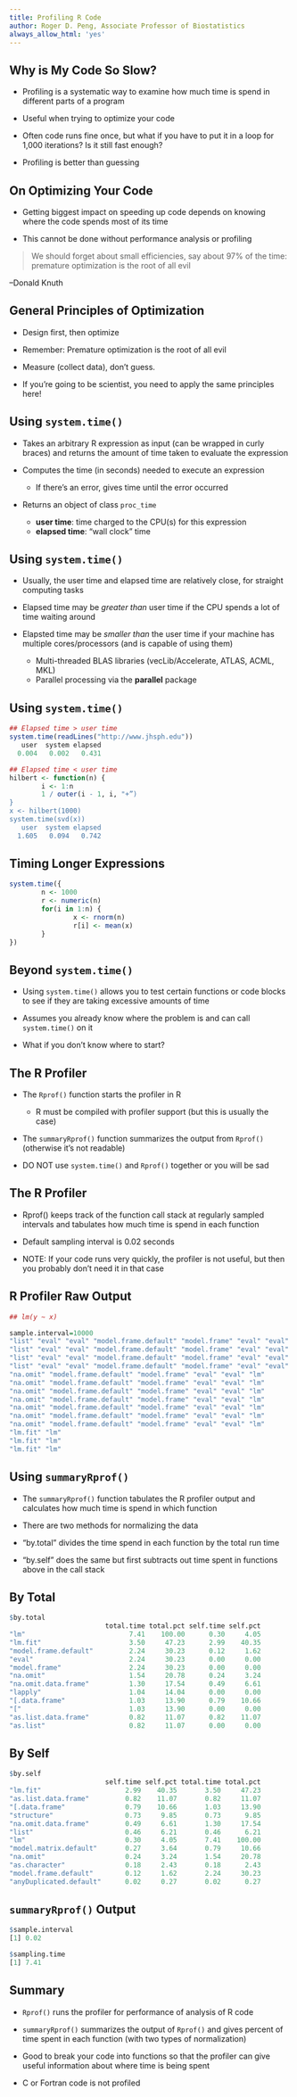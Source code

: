 ```yaml
---
title: Profiling R Code
author: Roger D. Peng, Associate Professor of Biostatistics
always_allow_html: 'yes'
---
```


## Why is My Code So Slow?

* Profiling is a systematic way to examine how much time is spend in
  different parts of a program

* Useful when trying to optimize your code

* Often code runs fine once, but what if you have to put it in a loop
  for 1,000 iterations? Is it still fast enough?

* Profiling is better than guessing


## On Optimizing Your Code


* Getting biggest impact on speeding up code depends on knowing where
the code spends most of its time

* This cannot be done without performance analysis or profiling


<blockquote>
We should forget about small efficiencies, say about 97% of the
  time: premature optimization is the root of all evil
</blockquote>

--Donald Knuth


## General Principles of Optimization

* Design first, then optimize

* Remember: Premature optimization is the root of all evil

* Measure (collect data), don’t guess. 

* If you're going to be scientist, you need to apply the same
  principles here!


## Using `system.time()`

* Takes an arbitrary R expression as input (can be wrapped in curly
  braces) and returns the amount of time taken to evaluate the
  expression

* Computes the time (in seconds) needed to execute an expression
  - If there’s an error, gives time until the error occurred

* Returns an object of class `proc_time`
  - **user time**: time charged to the CPU(s) for this expression
  - **elapsed time**: "wall clock" time



## Using `system.time()`

* Usually, the user time and elapsed time are relatively close, for straight computing tasks

* Elapsed time may be *greater than* user time if the CPU spends a lot of time waiting around

* Elapsted time may be *smaller than* the user time if your machine
  has multiple cores/processors (and is capable of using them)
  - Multi-threaded BLAS libraries (vecLib/Accelerate, ATLAS, ACML, MKL)
  - Parallel processing via the **parallel** package


## Using `system.time()`

```r
## Elapsed time > user time
system.time(readLines("http://www.jhsph.edu"))
   user  system elapsed 
  0.004   0.002   0.431 

## Elapsed time < user time
hilbert <- function(n) { 
        i <- 1:n
        1 / outer(i - 1, i, "+”)
}
x <- hilbert(1000)
system.time(svd(x))
   user  system elapsed 
  1.605   0.094   0.742  
```


## Timing Longer Expressions

```r
system.time({
        n <- 1000
        r <- numeric(n)
        for(i in 1:n) {
                x <- rnorm(n)
                r[i] <- mean(x)
        }
})
```


## Beyond `system.time()`

* Using `system.time()` allows you to test certain functions or code
  blocks to see if they are taking excessive amounts of time

* Assumes you already know where the problem is and can call
  `system.time()` on it

* What if you don’t know where to start? 


## The R Profiler

* The `Rprof()` function starts the profiler in R
  - R must be compiled with profiler support (but this is usually the case)

* The `summaryRprof()` function summarizes the output from `Rprof()`
  (otherwise it’s not readable)

* DO NOT use `system.time()` and `Rprof()` together or you will be sad



## The R Profiler

* Rprof() keeps track of the function call stack at regularly sampled
  intervals and tabulates how much time is spend in each function

* Default sampling interval is 0.02 seconds

* NOTE: If your code runs very quickly, the profiler is not useful,
  but then you probably don't need it in that case



## R Profiler Raw Output

```r
## lm(y ~ x)

sample.interval=10000
"list" "eval" "eval" "model.frame.default" "model.frame" "eval" "eval" "lm" 
"list" "eval" "eval" "model.frame.default" "model.frame" "eval" "eval" "lm" 
"list" "eval" "eval" "model.frame.default" "model.frame" "eval" "eval" "lm" 
"list" "eval" "eval" "model.frame.default" "model.frame" "eval" "eval" "lm" 
"na.omit" "model.frame.default" "model.frame" "eval" "eval" "lm" 
"na.omit" "model.frame.default" "model.frame" "eval" "eval" "lm" 
"na.omit" "model.frame.default" "model.frame" "eval" "eval" "lm" 
"na.omit" "model.frame.default" "model.frame" "eval" "eval" "lm" 
"na.omit" "model.frame.default" "model.frame" "eval" "eval" "lm" 
"na.omit" "model.frame.default" "model.frame" "eval" "eval" "lm" 
"na.omit" "model.frame.default" "model.frame" "eval" "eval" "lm" 
"lm.fit" "lm" 
"lm.fit" "lm" 
"lm.fit" "lm" 
```


## Using `summaryRprof()`

* The `summaryRprof()` function tabulates the R profiler output and
  calculates how much time is spend in which function

* There are two methods for normalizing the data

* "by.total" divides the time spend in each function by the total run time

* "by.self" does the same but first subtracts out time spent in
  functions above in the call stack



## By Total

```r
$by.total
                        total.time total.pct self.time self.pct
"lm"                          7.41    100.00      0.30     4.05
"lm.fit"                      3.50     47.23      2.99    40.35
"model.frame.default"         2.24     30.23      0.12     1.62
"eval"                        2.24     30.23      0.00     0.00
"model.frame"                 2.24     30.23      0.00     0.00
"na.omit"                     1.54     20.78      0.24     3.24
"na.omit.data.frame"          1.30     17.54      0.49     6.61
"lapply"                      1.04     14.04      0.00     0.00
"[.data.frame"                1.03     13.90      0.79    10.66
"["                           1.03     13.90      0.00     0.00
"as.list.data.frame"          0.82     11.07      0.82    11.07
"as.list"                     0.82     11.07      0.00     0.00
```


## By Self

```r
$by.self
                        self.time self.pct total.time total.pct
"lm.fit"                     2.99    40.35       3.50     47.23
"as.list.data.frame"         0.82    11.07       0.82     11.07
"[.data.frame"               0.79    10.66       1.03     13.90
"structure"                  0.73     9.85       0.73      9.85
"na.omit.data.frame"         0.49     6.61       1.30     17.54
"list"                       0.46     6.21       0.46      6.21
"lm"                         0.30     4.05       7.41    100.00
"model.matrix.default"       0.27     3.64       0.79     10.66
"na.omit"                    0.24     3.24       1.54     20.78
"as.character"               0.18     2.43       0.18      2.43
"model.frame.default"        0.12     1.62       2.24     30.23
"anyDuplicated.default"      0.02     0.27       0.02      0.27
```


## `summaryRprof()` Output

```r
$sample.interval
[1] 0.02

$sampling.time
[1] 7.41
```


## Summary

* `Rprof()` runs the profiler for performance of analysis of R code

* `summaryRprof()` summarizes the output of `Rprof()` and gives
  percent of time spent in each function (with two types of
  normalization)

* Good to break your code into functions so that the profiler can give
  useful information about where time is being spent

* C or Fortran code is not profiled

